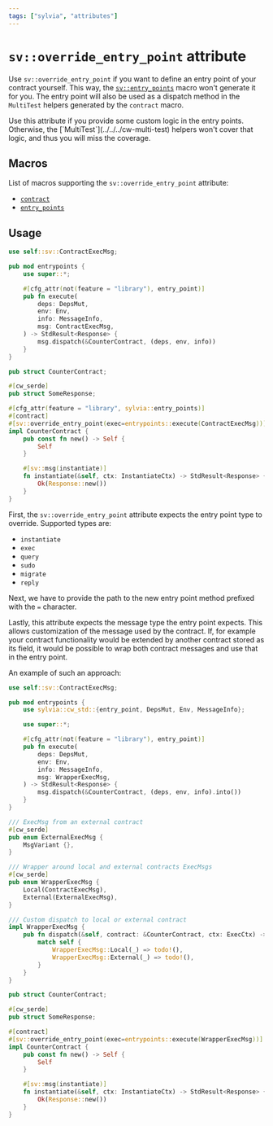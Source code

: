 ```yaml
---
tags: ["sylvia", "attributes"]
---
```



# `sv::override_entry_point` attribute

Use `sv::override_entry_point` if you want to define an entry point of your contract yourself. This
way, the [`sv::entry_points`](../entry-points) macro won't generate it for you. The entry point will
also be used as a dispatch method in the `MultiTest` helpers generated by the `contract` macro.

<Callout>
  Use this attribute if you provide some custom logic in the entry points. Otherwise, the
  [`MultiTest`](../../../cw-multi-test) helpers won't cover that logic, and thus you will miss the
  coverage.
</Callout>

## Macros

List of macros supporting the `sv::override_entry_point` attribute:

- [`contract`](../contract)
- [`entry_points`](../entry-points)

## Usage

```rust template="sylvia-empty"
use self::sv::ContractExecMsg;

pub mod entrypoints {
    use super::*;

    #[cfg_attr(not(feature = "library"), entry_point)]
    pub fn execute(
        deps: DepsMut,
        env: Env,
        info: MessageInfo,
        msg: ContractExecMsg,
    ) -> StdResult<Response> {
        msg.dispatch(&CounterContract, (deps, env, info))
    }
}

pub struct CounterContract;

#[cw_serde]
pub struct SomeResponse;

#[cfg_attr(feature = "library", sylvia::entry_points)]
#[contract]
#[sv::override_entry_point(exec=entrypoints::execute(ContractExecMsg))]
impl CounterContract {
    pub const fn new() -> Self {
        Self
    }

    #[sv::msg(instantiate)]
    fn instantiate(&self, ctx: InstantiateCtx) -> StdResult<Response> {
        Ok(Response::new())
    }
}
```

First, the `sv::override_entry_point` attribute expects the entry point type to override. Supported
types are:

- `instantiate`
- `exec`
- `query`
- `sudo`
- `migrate`
- `reply`

Next, we have to provide the path to the new entry point method prefixed with the `=` character.

Lastly, this attribute expects the message type the entry point expects. This allows customization
of the message used by the contract. If, for example your contract functionality would be extended
by another contract stored as its field, it would be possible to wrap both contract messages and use
that in the entry point.

An example of such an approach:

```rust template="sylvia-empty"
use self::sv::ContractExecMsg;

pub mod entrypoints {
    use sylvia::cw_std::{entry_point, DepsMut, Env, MessageInfo};

    use super::*;

    #[cfg_attr(not(feature = "library"), entry_point)]
    pub fn execute(
        deps: DepsMut,
        env: Env,
        info: MessageInfo,
        msg: WrapperExecMsg,
    ) -> StdResult<Response> {
        msg.dispatch(&CounterContract, (deps, env, info).into())
    }
}

/// ExecMsg from an external contract
#[cw_serde]
pub enum ExternalExecMsg {
    MsgVariant {},
}

/// Wrapper around local and external contracts ExecMsgs
#[cw_serde]
pub enum WrapperExecMsg {
    Local(ContractExecMsg),
    External(ExternalExecMsg),
}

/// Custom dispatch to local or external contract
impl WrapperExecMsg {
    pub fn dispatch(&self, contract: &CounterContract, ctx: ExecCtx) -> StdResult<Response> {
        match self {
            WrapperExecMsg::Local(_) => todo!(),
            WrapperExecMsg::External(_) => todo!(),
        }
    }
}

pub struct CounterContract;

#[cw_serde]
pub struct SomeResponse;

#[contract]
#[sv::override_entry_point(exec=entrypoints::execute(WrapperExecMsg))]
impl CounterContract {
    pub const fn new() -> Self {
        Self
    }

    #[sv::msg(instantiate)]
    fn instantiate(&self, ctx: InstantiateCtx) -> StdResult<Response> {
        Ok(Response::new())
    }
}
```
